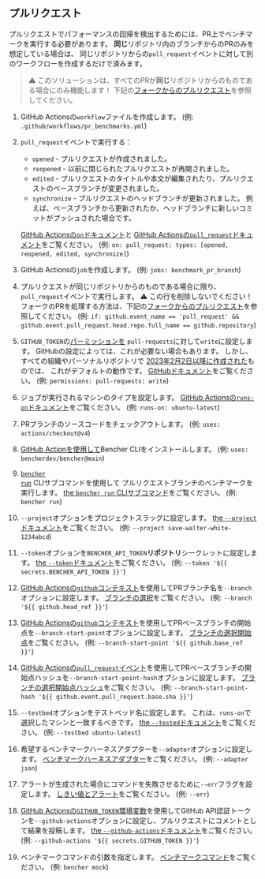 
## プルリクエスト

プルリクエストでパフォーマンスの回帰を検出するためには、PR上でベンチマークを実行する必要があります。
**同じ**リポジトリ内のブランチからのPRのみを想定している場合は、
同じリポジトリからの`pull_request`イベントに対して別のワークフローを作成するだけで済みます。

> ⚠️ このソリューションは、すべてのPRが**同じ**リポジトリからのものである場合にのみ機能します！
> 下記の[フォークからのプルリクエスト][pull requests from forks]を参照してください。

<PullRequestsCode />

1. GitHub Actionsの`workflow`ファイルを作成します。
   (例: `.github/workflows/pr_benchmarks.yml`)
2. `pull_request`イベントで実行する：
    - `opened` - プルリクエストが作成されました。
    - `reopened` - 以前に閉じられたプルリクエストが再開されました。
    - `edited` - プルリクエストのタイトルや本文が編集されたり、プルリクエストのベースブランチが変更されました。
    - `synchronize` - プルリクエストのヘッドブランチが更新されました。
      例えば、ベースブランチから更新されたか、ヘッドブランチに新しいコミットがプッシュされた場合です。

   [GitHub Actionsの`on`ドキュメント][github actions on]と
   [GitHub Actionsの`pull_request`ドキュメント][github action pull_request]をご覧ください。
   (例: `on: pull_request: types: [opened, reopened, edited, synchronize]`)
3. GitHub Actionsの`job`を作成します。
   (例: `jobs: benchmark_pr_branch`)
4. プルリクエストが同じリポジトリからのものである場合に限り、`pull_request`イベントで実行します。
   ⚠️ この行を削除しないでください！
   フォークのPRを処理する方法は、下記の[フォークからのプルリクエスト][pull requests from forks]を参照してください。
   (例: `if: github.event_name == 'pull_request' && github.event.pull_request.head.repo.full_name == github.repository`)
5. `GITHUB_TOKEN`の[パーミッションを][github token permissions]
   `pull-requests`に対して`write`に設定します。
   GitHubの設定によっては、これが必要ない場合もあります。
   しかし、すべての組織やパーソナルリポジトリで
   [2023年2月2日以降に作成された][github token read only]ものでは、
   これがデフォルトの動作です。
   [GitHubドキュメント][github token permissions security]をご覧ください。
   (例: `permissions: pull-requests: write`)
6. ジョブが実行されるマシンのタイプを設定します。
   [GitHub Actionsの`runs-on`ドキュメント][github actions runs-on]をご覧ください。
   (例: `runs-on: ubuntu-latest`)
7. PRブランチのソースコードをチェックアウトします。
   (例: `uses: actions/checkout@v4`)
8. [GitHub Actionを使用して][bencher cli github action]Bencher CLIをインストールします。
   (例: `uses: bencherdev/bencher@main`)
9. <code><a href="/ja/docs/explanation/bencher-run/">bencher run</a></code> CLIサブコマンドを使用して
   プルリクエストブランチのベンチマークを実行します。
   [the `bencher run` CLIサブコマンド][bencher run]をご覧ください。
   (例: `bencher run`)
10. `--project`オプションをプロジェクトスラッグに設定します。
    [the `--project`ドキュメント][project option]をご覧ください。
    (例: `--project save-walter-white-1234abcd`)
11. `--token`オプションを`BENCHER_API_TOKEN`**リポジトリ**シークレットに設定します。
    [the `--token`ドキュメント][token option]をご覧ください。
    (例: `--token '${{ secrets.BENCHER_API_TOKEN }}'`)
12. [GitHub Actionsの`github`コンテキスト][github actions context]を使用してPRブランチ名を`--branch`オプションに設定します。
    [ブランチの選択][branch selection branch]をご覧ください。
    (例: `--branch '${{ github.head_ref }}'`)
13. [GitHub Actionsの`github`コンテキスト][github actions context]を使用してPRベースブランチの開始点を`--branch-start-point`オプションに設定します。
    [ブランチの選択開始点][branch selection start point]をご覧ください。
    (例: `--branch-start-point '${{ github.base_ref }}'`)
14. [GitHub Actionsの`pull_request`イベント][github action pull_request]を使用してPRベースブランチの開始点ハッシュを`--branch-start-point-hash`オプションに設定します。
    [ブランチの選択開始点ハッシュ][branch selection start point hash]をご覧ください。
    (例: `--branch-start-point-hash '${{ github.event.pull_request.base.sha }}'`)
15. `--testbed`オプションをテストベッド名に設定します。
    これは、`runs-on`で選択したマシンと一致するべきです。
    [the `--tested`ドキュメント][testbed option]をご覧ください。
    (例: `--testbed ubuntu-latest`)
16. 希望するベンチマークハーネスアダプターを`--adapter`オプションに設定します。
    [ベンチマークハーネスアダプター][adapters]をご覧ください。
    (例: `--adapter json`)
17. アラートが生成された場合にコマンドを失敗させるために`--err`フラグを設定します。
    [しきい値とアラート][alerts]をご覧ください。
    (例: `--err`)
18. [GitHub Actionsの`GITHUB_TOKEN`環境変数][github token]を使用してGitHub API認証トークンを`--github-actions`オプションに設定し、プルリクエストにコメントとして結果を投稿します。
    [the `--github-actions`ドキュメント][github actions option]をご覧ください。
    (例: `--github-actions '${{ secrets.GITHUB_TOKEN }}'`)
19. ベンチマークコマンドの引数を指定します。
    [ベンチマークコマンド][command argument]をご覧ください。
    (例: `bencher mock`)

[github actions on]: https://docs.github.com/en/actions/using-workflows/workflow-syntax-for-github-actions#on
[github action pull_request]: https://docs.github.com/en/webhooks/webhook-events-and-payloads#pull_request
[github token permissions]: https://docs.github.com/en/actions/using-jobs/assigning-permissions-to-jobs#setting-the-github_token-permissions-for-a-specific-job
[github token read only]: https://github.blog/changelog/2023-02-02-github-actions-updating-the-default-github_token-permissions-to-read-only/
[github token permissions security]: https://docs.github.com/en/actions/security-guides/automatic-token-authentication#modifying-the-permissions-for-the-github_token
[github actions runs-on]: https://docs.github.com/en/actions/using-workflows/workflow-syntax-for-github-actions#jobsjob_idruns-on
[bencher cli github action]: https://github.com/marketplace/actions/bencher-cli
[github actions context]: https://docs.github.com/en/actions/learn-github-actions/contexts#github-context
[github token]: https://docs.github.com/en/actions/security-guides/automatic-token-authentication

[bencher run]: /ja/docs/explanation/bencher-run/
[project option]: /ja/docs/explanation/bencher-run/#--project-project
[token option]: /ja/docs/explanation/bencher-run/#--token-token
[branch selection branch]: /ja/docs/explanation/branch-selection/#--branch-branch
[branch selection start point]: /ja/docs/explanation/branch-selection/#--branch-start-point-branch
[branch selection start point hash]: /ja/docs/explanation/branch-selection/#--branch-start-point-hash-hash
[testbed option]: /ja/docs/explanation/bencher-run/#--testbed-testbed
[adapters]: /ja/docs/explanation/adapters/
[alerts]: /ja/docs/explanation/thresholds/#alerts
[github actions option]: /ja/docs/explanation/bencher-run/#--github-actions-github_token
[command argument]: /ja/docs/explanation/bencher-run/#benchmark-command

[pull requests from forks]: #pull-requests-from-forks